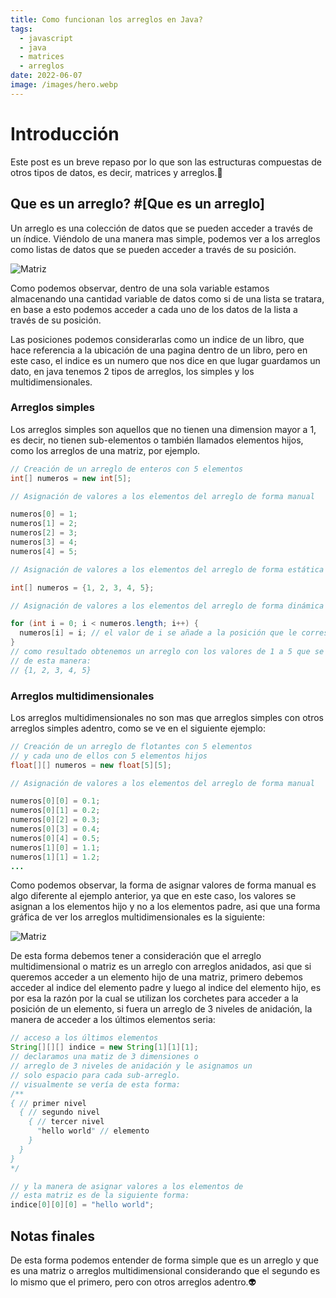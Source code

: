 ```yaml
---
title: Como funcionan los arreglos en Java?
tags:
  - javascript
  - java
  - matrices
  - arreglos
date: 2022-06-07
image: /images/hero.webp
---
```


# Introducción

Este post es un breve repaso por lo que son las estructuras compuestas de otros tipos de datos, es decir, matrices y arreglos.👾

## Que es un arreglo? #[Que es un arreglo]

Un arreglo es una colección de datos que se pueden acceder a través de un índice. Viéndolo de una manera mas simple, podemos ver a los arreglos como listas de datos que se pueden acceder a través de su posición.

![Matriz](/content/posts/arrays-in-java/explain.png)

Como podemos observar, dentro de una sola variable estamos almacenando una cantidad variable de datos como si de una lista se tratara, en base a esto podemos acceder a cada uno de los datos de la lista a través de su posición.

Las posiciones podemos considerarlas como un indice de un libro, que hace referencia a la ubicación de una pagina dentro de un libro, pero en este caso, el indice es un numero que nos dice en que lugar guardamos un dato, en java tenemos 2 tipos de arreglos, los simples y los multidimensionales.

### Arreglos simples

Los arreglos simples son aquellos que no tienen una dimension mayor a 1, es decir, no tienen sub-elementos o también llamados elementos hijos, como los arreglos de una matriz, por ejemplo.

```java
// Creación de un arreglo de enteros con 5 elementos
int[] numeros = new int[5];

// Asignación de valores a los elementos del arreglo de forma manual

numeros[0] = 1;
numeros[1] = 2;
numeros[2] = 3;
numeros[3] = 4;
numeros[4] = 5;

// Asignación de valores a los elementos del arreglo de forma estática

int[] numeros = {1, 2, 3, 4, 5};

// Asignación de valores a los elementos del arreglo de forma dinámica

for (int i = 0; i < numeros.length; i++) {
  numeros[i] = i; // el valor de i se añade a la posición que le corresponde
}
// como resultado obtenemos un arreglo con los valores de 1 a 5 que se ve
// de esta manera:
// {1, 2, 3, 4, 5}
```

### Arreglos multidimensionales

Los arreglos multidimensionales no son mas que arreglos simples con otros arreglos simples adentro, como se ve en el siguiente ejemplo:

```java
// Creación de un arreglo de flotantes con 5 elementos
// y cada uno de ellos con 5 elementos hijos
float[][] numeros = new float[5][5];

// Asignación de valores a los elementos del arreglo de forma manual

numeros[0][0] = 0.1;
numeros[0][1] = 0.2;
numeros[0][2] = 0.3;
numeros[0][3] = 0.4;
numeros[0][4] = 0.5;
numeros[1][0] = 1.1;
numeros[1][1] = 1.2;
...
```

Como podemos observar, la forma de asignar valores de forma manual es algo diferente al ejemplo anterior, ya que en este caso, los valores se asignan a los elementos hijo y no a los elementos padre, asi que una forma gráfica de ver los arreglos multidimensionales es la siguiente:

![Matriz](/content/posts/arrays-in-java/matriz.png)

De esta forma debemos tener a consideración que el arreglo multidimensional o matriz es un arreglo con arreglos anidados, asi que si queremos acceder a un elemento hijo de una matriz, primero debemos acceder al indice del elemento padre y luego al indice del elemento hijo, es por esa la razón por la cual se utilizan los corchetes para acceder a la posición de un elemento, si fuera un arreglo de 3 niveles de anidación, la manera de acceder a los últimos elementos seria:

```java
// acceso a los últimos elementos
String[][][] indice = new String[1][1][1];
// declaramos una matiz de 3 dimensiones o
// arreglo de 3 niveles de anidación y le asignamos un
// solo espacio para cada sub-arreglo.
// visualmente se vería de esta forma:
/**
{ // primer nivel
  { // segundo nivel
    { // tercer nivel
      "hello world" // elemento
    }
  }
}
*/

// y la manera de asignar valores a los elementos de
// esta matriz es de la siguiente forma:
indice[0][0][0] = "hello world";
```

## Notas finales

De esta forma podemos entender de forma simple que es un arreglo y que es una matriz o arreglos multidimensional considerando que el segundo es lo mismo que el primero, pero con otros arreglos adentro.👽
